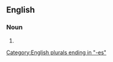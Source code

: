 ==English==

===Noun===
{{head|en|noun plural form}}

# {{plural of|savviness|lang=en}}

[[Category:English plurals ending in "-es"]]